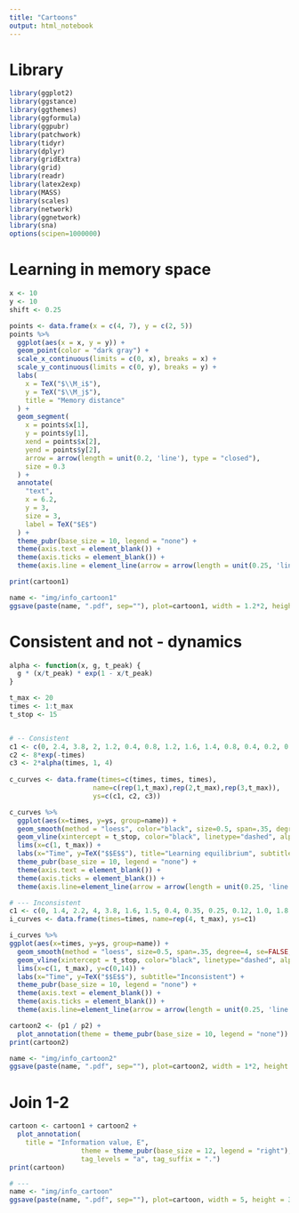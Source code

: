```yaml
---
title: "Cartoons"
output: html_notebook
---
```


# Library
```r
library(ggplot2)
library(ggstance)
library(ggthemes)
library(ggformula)
library(ggpubr)
library(patchwork)
library(tidyr)
library(dplyr)
library(gridExtra)
library(grid)
library(readr)
library(latex2exp)
library(MASS) 
library(scales)
library(network)
library(ggnetwork)
library(sna)
options(scipen=1000000)
```

# Learning in memory space
```r
x <- 10
y <- 10
shift <- 0.25

points <- data.frame(x = c(4, 7), y = c(2, 5))
points %>%
  ggplot(aes(x = x, y = y)) +
  geom_point(color = "dark gray") +
  scale_x_continuous(limits = c(0, x), breaks = x) +
  scale_y_continuous(limits = c(0, y), breaks = y) +
  labs(
    x = TeX("$\\M_i$"),
    y = TeX("$\\M_j$"),
    title = "Memory distance"
  ) +
  geom_segment(
    x = points$x[1],
    y = points$y[1],
    xend = points$x[2],
    yend = points$y[2],
    arrow = arrow(length = unit(0.2, 'line'), type = "closed"),
    size = 0.3
  ) +
  annotate(
    "text",
    x = 6.2,
    y = 3,
    size = 3,
    label = TeX("$E$")
  ) +
  theme_pubr(base_size = 10, legend = "none") +
  theme(axis.text = element_blank()) +
  theme(axis.ticks = element_blank()) +
  theme(axis.line = element_line(arrow = arrow(length = unit(0.25, 'line')))) -> cartoon1

print(cartoon1)

name <- "img/info_cartoon1"
ggsave(paste(name, ".pdf", sep=""), plot=cartoon1, width = 1.2*2, height = 1.2*2)
```

# Consistent and not - dynamics
```r

alpha <- function(x, g, t_peak) {
  g * (x/t_peak) * exp(1 - x/t_peak)
}

t_max <- 20
times <- 1:t_max
t_stop <- 15


# -- Consistent
c1 <- c(0, 2.4, 3.8, 2, 1.2, 0.4, 0.8, 1.2, 1.6, 1.4, 0.8, 0.4, 0.2, 0.2, 0.1, 0, 0, 0, 0, 0)
c2 <- 8*exp(-times)
c3 <- 2*alpha(times, 1, 4)
  
c_curves <- data.frame(times=c(times, times, times),
                     name=c(rep(1,t_max),rep(2,t_max),rep(3,t_max)),
                     ys=c(c1, c2, c3))

c_curves %>% 
  ggplot(aes(x=times, y=ys, group=name)) +
  geom_smooth(method = "loess", color="black", size=0.5, span=.35, degree=4, se=FALSE) +
  geom_vline(xintercept = t_stop, color="black", linetype="dashed", alpha=0.9, size=0.2) +
  lims(x=c(1, t_max)) + 
  labs(x="Time", y=TeX("$$E$$"), title="Learning equilibrium", subtitle="Consistent") +
  theme_pubr(base_size = 10, legend = "none") +
  theme(axis.text = element_blank()) +
  theme(axis.ticks = element_blank()) +
  theme(axis.line=element_line(arrow = arrow(length = unit(0.25, 'line')))) -> p1

# --- Inconsistent
c1 <- c(0, 1.4, 2.2, 4, 3.8, 1.6, 1.5, 0.4, 0.35, 0.25, 0.12, 1.0, 1.8, 3.2, 6.4, 12.8, 24, 48, 92, 180)
i_curves <- data.frame(times=times, name=rep(4, t_max), ys=c1)

i_curves %>% 
ggplot(aes(x=times, y=ys, group=name)) +
  geom_smooth(method = "loess", size=0.5, span=.35, degree=4, se=FALSE, color="black") +
  geom_vline(xintercept = t_stop, color="black", linetype="dashed", alpha=0.9, size=0.2) +
  lims(x=c(1, t_max), y=c(0,14)) + 
  labs(x="Time", y=TeX("$$E$$"), subtitle="Inconsistent") +
  theme_pubr(base_size = 10, legend = "none") +
  theme(axis.text = element_blank()) +
  theme(axis.ticks = element_blank()) +
  theme(axis.line=element_line(arrow = arrow(length = unit(0.25, 'line')))) -> p2

cartoon2 <- (p1 / p2) + 
  plot_annotation(theme = theme_pubr(base_size = 10, legend = "none"))
print(cartoon2)

name <- "img/info_cartoon2"
ggsave(paste(name, ".pdf", sep=""), plot=cartoon2, width = 1*2, height = 1.2*2)
```
# Join 1-2
```r
cartoon <- cartoon1 + cartoon2 +
  plot_annotation(
    title = "Information value, E",
                  theme = theme_pubr(base_size = 12, legend = "right"),
                  tag_levels = "a", tag_suffix = ".")
print(cartoon)

# ---
name <- "img/info_cartoon"
ggsave(paste(name, ".pdf", sep=""), plot=cartoon, width = 5, height = 3.25)
```